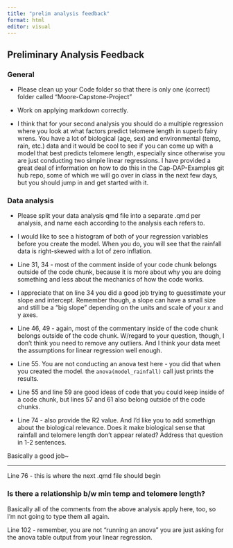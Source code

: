 ```yaml
---
title: "prelim analysis feedback"
format: html
editor: visual
---
```


## Preliminary Analysis Feedback
### General
- Please clean up your Code folder so that there is only one (correct) folder called "Moore-Capstone-Project" 

- Work on applying markdown correctly.

- I think that for your second analysis you should do a multiple regression where you look at what factors predict telomere length in superb fairy wrens. You have a lot of biological (age, sex) and environmental (temp, rain, etc.) data and it would be cool to see if you can come up with a model that best predicts telomere length, especially since otherwise you are just conducting two simple linear regressions. I have provided a great deal of information on how to do this in the Cap-DAP-Examples git hub repo, some of which we will go over in class in the next few days, but you should jump in and get started with it.

### Data analysis
- Please split your data analysis qmd file into a separate .qmd per analysis, and name each according to the analysis each refers to.

- I would like to see a histogram of both of your regression variables before  you create the model. When you do,  you will see that the rainfall data is right-skewed with a lot of zero inflation.


- Line 31, 34 - most of the comment inside of your code chunk belongs outside of the code chunk, because it is more about why you are doing something and less about the mechanics of how the code works.

- I appreciate that on line 34 you did a good job trying to guesstimate your slope and intercept. Remember though, a slope can have a small size and still be a "big slope" depending on the units and scale of your x and y axes. 

- Line 46, 49 - again, most of the commentary inside of the code chunk belongs outside of the code chunk. W/regard to your question, though, I don't think you need to remove any outliers. And I think your data meet the assumptions for linear regression well enough.

- Line 55. You are not conducting an anova test here - you did that when you created the model. the `anova(model_rainfall)` call just prints the results. 

- Line 55 and line 59 are good ideas of code that you could keep inside of a code chunk, but lines 57 and 61 also belong outside of the code chunks.

- Line 74 - also provide the R2 value. And I'd like you to add somethign about the biological relevance. Does it make biological sense that rainfall and telomere length don't appear related? Address that question in 1-2 sentences.

Basically a good job~

-------------------------
Line 76 - this is where the next .qmd file should begin

### Is there a relationship b/w min temp and telomere length?
Basically all of the comments from the above analysis apply here, too, so I'm not going to type them all again.

Line 102 - remember, you are not "running an anova" you are just asking for the anova table output from your linear regression.


